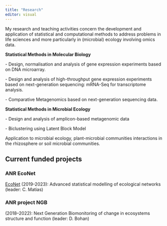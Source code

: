 ```yaml
---
title: "Research"
editor: visual
---
```


My research and teaching activities concern the development and application of statistical and computational methods to address problems in life sciences and more particularly in (microbial) ecology involving omics data.

**Statistical Methods in Molecular Biology**

\- Design, normalisation and analysis of gene expression experiments based on DNA microarray.

\- Design and analysis of high-throughput gene expression experiments based on next-generation sequencing: mRNA-Seq for transcriptome analysis.

\- Comparative Metagenomics based on next-generation sequencing data.

**Statistical Methods in Microbial Ecology**

\- Design and analysis of amplicon-based metagenomic data

\- Biclustering using Latent Block Model

Application to microbial ecology, plant-microbial communities interactions in the rhizosphere or soil microbial communities.

## Current funded projects

### ANR EcoNet
[EcoNet](https://cmatias.perso.math.cnrs.fr/ANR_EcoNet.html)
(2019-2023): Advanced statistical modelling of ecological networks (leader: C. Matias)

### ANR project NGB 
(2018–2022): Next Generation Biomonitoring of change in ecosystems structure and function (leader: D. Bohan)
